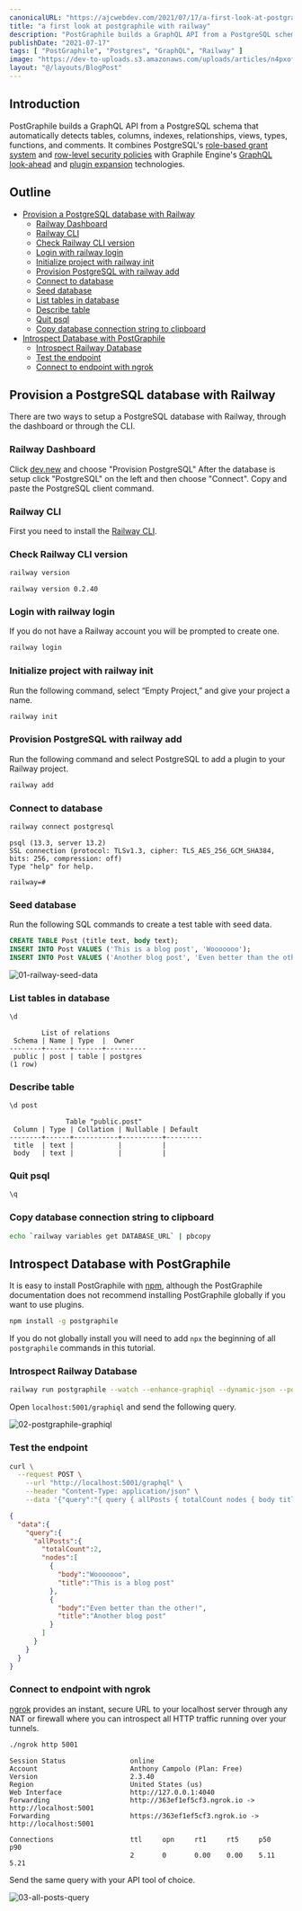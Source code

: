 ```yaml
---
canonicalURL: "https://ajcwebdev.com/2021/07/17/a-first-look-at-postgraphile-with-railway/"
title: "a first look at postgraphile with railway"
description: "PostGraphile builds a GraphQL API from a PostgreSQL schema that automatically detects tables, columns, indexes, relationships, views, types, functions, and comments."
publishDate: "2021-07-17"
tags: [ "PostGraphile", "Postgres", "GraphQL", "Railway" ]
image: "https://dev-to-uploads.s3.amazonaws.com/uploads/articles/n4pxof36x7fdjvq0fwhd.jpeg"
layout: "@/layouts/BlogPost"
---
```


## Introduction

PostGraphile builds a GraphQL API from a PostgreSQL schema that automatically detects tables, columns, indexes, relationships, views, types, functions, and comments. It combines PostgreSQL's [role-based grant system](https://www.postgresql.org/docs/current/static/user-manag.html) and [row-level security policies](https://www.postgresql.org/docs/current/static/ddl-rowsecurity.html) with Graphile Engine's [GraphQL look-ahead](https://www.graphile.org/graphile-build/look-ahead/) and [plugin expansion](https://www.graphile.org/graphile-build/plugins/) technologies.

## Outline

* [Provision a PostgreSQL database with Railway](#provision-a-postgresql-database-with-railway)
  * [Railway Dashboard](#railway-dashboard)
  * [Railway CLI](#railway-cli)
  * [Check Railway CLI version](#check-railway-cli-version)
  * [Login with railway login](#login-with-railway-login)
  * [Initialize project with railway init](#initialize-project-with-railway-init)
  * [Provision PostgreSQL with railway add](#provision-postgresql-with-railway-add)
  * [Connect to database](#connect-to-database)
  * [Seed database](#seed-database)
  * [List tables in database](#list-tables-in-database)
  * [Describe table](#describe-table)
  * [Quit psql](#quit-psql)
  * [Copy database connection string to clipboard](#copy-database-connection-string-to-clipboard)
* [Introspect Database with PostGraphile](#introspect-database-with-postgraphile)
  * [Introspect Railway Database](#introspect-railway-database)
  * [Test the endpoint](#test-the-endpoint)
  * [Connect to endpoint with ngrok](#connect-to-endpoint-with-ngrok)

## Provision a PostgreSQL database with Railway

There are two ways to setup a PostgreSQL database with Railway, through the dashboard or through the CLI.

### Railway Dashboard

Click [dev.new](https://dev.new) and choose "Provision PostgreSQL" After the database is setup click "PostgreSQL" on the left and then choose "Connect". Copy and paste the PostgreSQL client command.

### Railway CLI

First you need to install the [Railway CLI](https://docs.railway.app/cli/installation).

### Check Railway CLI version

```bash
railway version
```

```
railway version 0.2.40
```

### Login with railway login

If you do not have a Railway account you will be prompted to create one.

```bash
railway login
```

### Initialize project with railway init

Run the following command, select “Empty Project,” and give your project a name.

```bash
railway init
```

### Provision PostgreSQL with railway add

Run the following command and select PostgreSQL to add a plugin to your Railway project.

```bash
railway add
```

### Connect to database

```bash
railway connect postgresql
```

```
psql (13.3, server 13.2)
SSL connection (protocol: TLSv1.3, cipher: TLS_AES_256_GCM_SHA384, bits: 256, compression: off)
Type "help" for help.

railway=# 
```

### Seed database

Run the following SQL commands to create a test table with seed data.

```sql
CREATE TABLE Post (title text, body text);
INSERT INTO Post VALUES ('This is a blog post', 'Wooooooo');
INSERT INTO Post VALUES ('Another blog post', 'Even better than the other!');
```

![01-railway-seed-data](https://dev-to-uploads.s3.amazonaws.com/uploads/articles/93pzypyfryw1oqx5rjt7.png)

### List tables in database

```bash
\d
```

```
        List of relations
 Schema | Name | Type  |  Owner   
--------+------+-------+----------
 public | post | table | postgres
(1 row)
```

### Describe table

```bash
\d post
```

```
              Table "public.post"
 Column | Type | Collation | Nullable | Default 
--------+------+-----------+----------+---------
 title  | text |           |          | 
 body   | text |           |          | 
```

### Quit psql

```bash
\q
```

### Copy database connection string to clipboard

```bash
echo `railway variables get DATABASE_URL` | pbcopy
```

## Introspect Database with PostGraphile

It is easy to install PostGraphile with [npm](https://docs.npmjs.com/getting-started/installing-node), although the PostGraphile documentation does not recommend installing PostGraphile globally if you want to use plugins.

```bash
npm install -g postgraphile
```

If you do not globally install you will need to add `npx` the beginning of all `postgraphile` commands in this tutorial.

### Introspect Railway Database

```bash
railway run postgraphile --watch --enhance-graphiql --dynamic-json --port 5001
```

Open `localhost:5001/graphiql` and send the following query.

![02-postgraphile-graphiql](https://dev-to-uploads.s3.amazonaws.com/uploads/articles/k67m0nstevn58dh85liy.png)

### Test the endpoint

```bash
curl \
  --request POST \
    --url "http://localhost:5001/graphql" \
    --header "Content-Type: application/json" \
    --data '{"query":"{ query { allPosts { totalCount nodes { body title } } } }"}'
```

```json
{
  "data":{
    "query":{
      "allPosts":{
        "totalCount":2,
        "nodes":[
          {
            "body":"Wooooooo",
            "title":"This is a blog post"
          },
          {
            "body":"Even better than the other!",
            "title":"Another blog post"
          }
        ]
      }
    }
  }
}
```

### Connect to endpoint with ngrok

[ngrok](https://ngrok.com/) provides an instant, secure URL to your localhost server through any NAT or firewall where you can introspect all HTTP traffic running over your tunnels.

```bash
./ngrok http 5001
```

```
Session Status                online
Account                       Anthony Campolo (Plan: Free)
Version                       2.3.40
Region                        United States (us)
Web Interface                 http://127.0.0.1:4040
Forwarding                    http://363ef1ef5cf3.ngrok.io -> http://localhost:5001
Forwarding                    https://363ef1ef5cf3.ngrok.io -> http://localhost:5001

Connections                   ttl     opn     rt1     rt5     p50     p90
                              2       0       0.00    0.00    5.11    5.21
```

Send the same query with your API tool of choice.

![03-all-posts-query](https://dev-to-uploads.s3.amazonaws.com/uploads/articles/xmdadlx9uykt31ie8k4x.png)